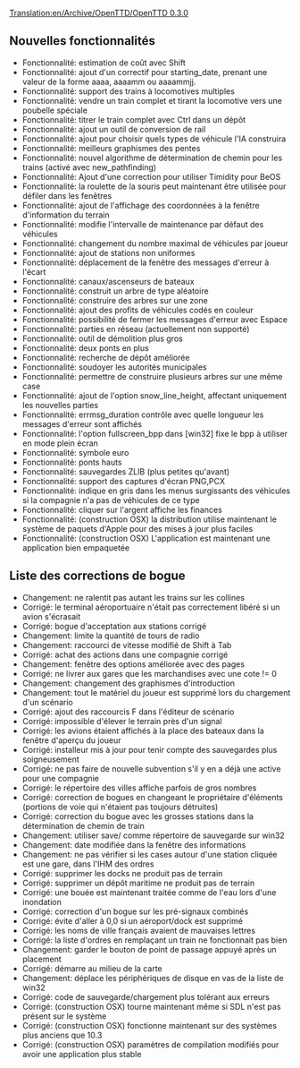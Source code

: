[[Translation:en/Archive/OpenTTD/OpenTTD 0.3.0]]


{{fr/Livraison|prec=OpenTTD 0.2.1|suiv=OpenTTD 0.3.1|date=14/04/2004}}

==Nouvelles fonctionnalités==
*Fonctionnalité: estimation de coût avec Shift
*Fonctionnalité: ajout d'un correctif pour starting_date, prenant une valeur de la forme aaaa, aaaamm ou aaaammjj.
*Fonctionnalité: support des trains à locomotives multiples
*Fonctionnalité: vendre un train complet et tirant la locomotive vers une poubelle spéciale
*Fonctionnalité: titrer le train complet avec Ctrl dans un dépôt
*Fonctionnalité: ajout un outil de conversion de rail
*Fonctionnalité: ajout pour choisir quels types de véhicule l'IA construira
*Fonctionnalité: meilleurs graphismes des pentes
*Fonctionnalité: nouvel algorithme de détermination de chemin pour les trains (activé avec new_pathfinding)
*Fonctionnalité: Ajout d'une correction pour utiliser Timidity pour BeOS
*Fonctionnalité: la roulette de la souris peut maintenant être utilisée pour défiler dans les fenêtres
*Fonctionnalité: ajout de l'affichage des coordonnées à la fenêtre d'information du terrain
*Fonctionnalité: modifie l'intervalle de maintenance par défaut des véhicules
*Fonctionnalité: changement du nombre maximal de véhicules par joueur
*Fonctionnalité: ajout de stations non uniformes
*Fonctionnalité: déplacement de la fenêtre des messages d'erreur à l'écart
*Fonctionnalité: canaux/ascenseurs de bateaux
*Fonctionnalité: construit un arbre de type aléatoire
*Fonctionnalité: construire des arbres sur une zone
*Fonctionnalité: ajout des profits de véhicules codés en couleur
*Fonctionnalité: possibilité de fermer les messages d'erreur avec Espace
*Fonctionnalité: parties en réseau (actuellement non supporté)
*Fonctionnalité: outil de démolition plus gros
*Fonctionnalité: deux ponts en plus
*Fonctionnalité: recherche de dépôt améliorée
*Fonctionnalité: soudoyer les autorités municipales
*Fonctionnalité: permettre de construire plusieurs arbres sur une même case
*Fonctionnalité: ajout de l'option snow_line_height, affectant uniquement les nouvelles parties
*Fonctionnalité: errmsg_duration contrôle avec quelle longueur les messages d'erreur sont affichés
*Fonctionnalité: l'option fullscreen_bpp dans [win32] fixe le bpp à utiliser en mode plein écran
*Fonctionnalité: symbole euro
*Fonctionnalité: ponts hauts
*Fonctionnalité: sauvegardes ZLIB (plus petites qu'avant)
*Fonctionnalité: support des captures d'écran PNG,PCX
*Fonctionnalité: indique en gris dans les menus surgissants des véhicules si la compagnie n'a pas de véhicules de ce type
*Fonctionnalité: cliquer sur l'argent affiche les finances
*Fonctionnalité: (construction OSX) la distribution utilise maintenant le système de paquets d'Apple pour des mises à jour plus faciles
*Fonctionnalité: (construction OSX) L'application est maintenant une application bien empaquetée

==Liste des corrections de bogue==
*Changement: ne ralentit pas autant les trains sur les collines
*Corrigé: le terminal aéroportuaire n'était pas correctement libéré si un avion s'écrasait
*Corrigé: bogue d'acceptation aux stations corrigé
*Changement: limite la quantité de tours de radio
*Changement: raccourci de vitesse modifié de Shift à Tab
*Corrigé: achat des actions dans une compagnie corrigé
*Changement: fenêtre des options améliorée avec des pages
*Corrigé: ne livrer aux gares que les marchandises avec une cote != 0
*Changement: changement des graphismes d'introduction
*Changement: tout le matériel du joueur est supprimé lors du chargement d'un scénario
*Corrigé: ajout des raccourcis F dans l'éditeur de scénario
*Corrigé: impossible d'élever le terrain près d'un signal
*Corrigé: les avions étaient affichés à la place des bateaux dans la fenêtre d'aperçu du joueur
*Corrigé: installeur mis à jour pour tenir compte des sauvegardes plus soigneusement
*Corrigé: ne pas faire de nouvelle subvention s'il y en a déjà une active pour une compagnie
*Corrigé: le répertoire des villes affiche parfois de gros nombres
*Corrigé: correction de bogues en changeant le propriétaire d'éléments (portions de voie qui n'étaient pas toujours détruites)
*Corrigé: correction du bogue avec les grosses stations dans la détermination de chemin de train
*Changement: utiliser save/ comme répertoire de sauvegarde sur win32
*Changement: date modifiée dans la fenêtre des informations
*Changement: ne pas vérifier si les cases autour d'une station cliquée est une gare, dans l'IHM des ordres
*Corrigé: supprimer les docks ne produit pas de terrain
*Corrigé: supprimer un dépôt maritime ne produit pas de terrain
*Corrigé: une bouée est maintenant traitée comme de l'eau lors d'une inondation
*Corrigé: correction d'un bogue sur les pré-signaux combinés
*Corrigé: évite d'aller à 0,0 si un aéroport/dock est supprimé
*Corrigé: les noms de ville français avaient de mauvaises lettres
*Corrigé: la liste d'ordres en remplaçant un train ne fonctionnait pas bien
*Changement: garder le bouton de point de passage appuyé après un placement
*Corrigé: démarre au milieu de la carte
*Changement: déplace les périphériques de disque en vas de la liste de win32
*Corrigé: code de sauvegarde/chargement plus tolérant aux erreurs
*Corrigé: (construction OSX) tourne maintenant même si SDL n'est pas présent sur le système
*Corrigé: (construction OSX) fonctionne maintenant sur des systèmes plus anciens que 10.3
*Corrigé: (construction OSX) paramètres de compilation modifiés pour avoir une application plus stable